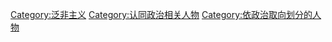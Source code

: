[[Category:泛非主义|Category:泛非主义]]
[[Category:认同政治相关人物|Category:认同政治相关人物]]
[[Category:依政治取向划分的人物|Category:依政治取向划分的人物]]